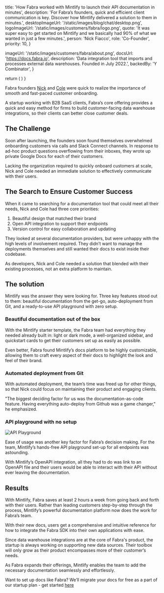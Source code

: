 
  title:
    'How Fabra worked with Mintlify to launch their API documentation in minutes',
  description:
    'For Fabra’s founders, quick and efficient client communication is key. Discover how Mintlify delivered a solution to them in minutes.',
  desktopImageUrl: '/static/images/blog/chat/desktop.png',
  logoImageUrl: '/static/images/customers/fabra/logo.png',
  quote:
    'It was super easy to get started on Mintlify and we basically had 90% of what we wanted in just a few minutes.',
  person: 'Nick Fiacco',
  role: 'Co-Founder',
  priority: 10,
}

  imageUrl: '/static/images/customers/fabra/about.png',
  docsUrl: 'https://docs.fabra.io',
  description:
    'Data integration tool that imports and processes external data warehouses. Founded in July 2022.',
  backedBy: 'Y Combinator',
}

  return (
    <StoryQuote
      quote={quote}
      imgUrl="/static/images/customers/fabra/nick.jpeg"
      person="Nick Fiacco, Co-Founder"
    />
  )
}


Fabra founders <a href="https://www.linkedin.com/in/nfiacco/" target="_blank">Nick</a> and <a href="https://www.linkedin.com/in/colecable/">Cole</a> were quick to realize the importance of smooth and fast-paced customer onboarding.

A startup working with B2B SaaS clients, Fabra’s core offering provides a quick and easy method for firms to build customer-facing data warehouse integrations, so their clients can better close customer deals.

## The Challenge

Soon after launching, the founders soon found themselves overwhelmed onboarding customers via calls and Slack Connect channels. In response to ad-hoc product questions overflowing from their inboxes, they wrote up private Google Docs for each of their customers.

<Quote quote="We had a bunch of details about how to call our APIs and verify payloads etc, in a Google Doc very early on, which is obviously not ideal." />

Lacking the organization required to quickly onboard customers at scale, Nick and Cole needed an immediate solution to effectively communicate with their users.

## The Search to Ensure Customer Success

When it came to searching for a documentation tool that could meet all their needs, Nick and Cole had three core priorities:

1. Beautiful design that matched their brand
2. Open API integration to support their endpoints
3. Version control for easy collaboration and updating

They looked at several documentation providers, but were unhappy with the high levels of involvement required. They didn’t want to manage the deployments themselves and still wanted their docs to exist inside their codebase.

As developers, Nick and Cole needed a solution that blended with their existing processes, not an extra platform to maintain.

## The solution

Mintlify was the answer they were looking for. Three key features stood out to them: beautiful documentation from the get-go, auto-deployment from Git, and a ready-to-use API playground with zero setup.

<Quote quote="With Mintlify, it was super easy to get started and we basically had 90% of what we wanted in just a few minutes." />

### Beautiful documentation out of the box

With the Mintlify starter template, the Fabra team had everything they needed already built in: light or dark mode, a well-organized sidebar, and quickstart cards to get their customers set up as easily as possible.

Even better, Fabra found Mintlify’s docs platform to be highly customizable, allowing them to craft every aspect of their docs to highlight the look and feel of their brand.

<Quote quote="Our docs look 10x better now that we use Mintlify, basically out of the box. I always feel super confident sharing them with customers because of how polished they are." />

### Automated deployment from Git

With automated deployment, the team’s time was freed up for other things, so that Nick could focus on maintaining their product and engaging clients.

"The biggest deciding factor for us was the documentation-as-code feature. Having everything auto-deploy from Github was a game changer," he emphasized.

### API playground with no setup

<img
  src="/static/images/customers/fabra/api.png"
  alt="API Playground"
  className="rounded-md"
/>

Ease of usage was another key factor for Fabra’s decision making. For the team, Mintlify’s hands-free API playground set-up for all endpoints was astounding.

With Mintlify’s OpenAPI integration, all they had to do was link to an OpenAPI file and their users would be able to interact with their API without ever leaving the documentation.

## Results

With Mintlify, Fabra saves at least 2 hours a week from going back and forth with their users. Rather than leading customers step-by-step through the process, Mintlify’s powerful documentation platform now does the work for Fabra’s team.

With their new docs, users get a comprehensive and intuitive reference for how to integrate the Fabra SDK into their own applications with ease.

<Quote quote="By giving us a competitive advantage in the developer experience, Mintlify has really helped us put our best foot forward." />

Since data warehouse integrations are at the core of Fabra's product, the startup is always working on supporting new data sources. Their toolbox will only grow as their product encompasses more of their customer’s needs.

As Fabra expands their offerings, Mintlify enables the team to add the necessary documentation seamlessly and effortlessly.

Want to set up docs like Fabra? We’ll migrate your docs for free as a part of our startup plan - get started [here](https://mintlify.com/start)
